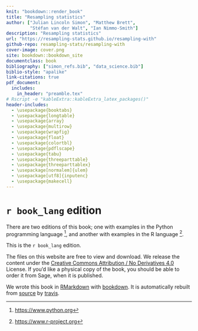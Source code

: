 ```yaml
---
knit: "bookdown::render_book"
title: "Resampling statistics"
author: ["Julian Lincoln Simon", "Matthew Brett",
         "Stéfan van der Walt", "Ian Nimmo-Smith"]
description: "Resampling statistics"
url: "https://resampling-stats.github.io/resampling-with"
github-repo: resampling-stats/resampling-with
cover-image: cover.png
site: bookdown::bookdown_site
documentclass: book
bibliography: ["simon_refs.bib", "data_science.bib"]
biblio-style: "apalike"
link-citations: true
pdf_document:
  includes:
    in_header: "preamble.tex"
# Rscript -e "kableExtra::kableExtra_latex_packages()"
header-includes:
  - \usepackage{booktabs}
  - \usepackage{longtable}
  - \usepackage{array}
  - \usepackage{multirow}
  - \usepackage{wrapfig}
  - \usepackage{float}
  - \usepackage{colortbl}
  - \usepackage{pdflscape}
  - \usepackage{tabu}
  - \usepackage{threeparttable}
  - \usepackage{threeparttablex}
  - \usepackage[normalem]{ulem}
  - \usepackage[utf8]{inputenc}
  - \usepackage{makecell}
---
```


# `r book_lang` edition {-}

There are two editions of this book; one with examples in the Python
programming language [^python], and another with examples in the R language
[^R].

This is the `r book_lang` edition.

The files on this website are free to view and download. We release the content
under the [Creative Commons Attribution / No Derivatives
4.0](http://creativecommons.org/licenses/by-nd/4.0/) License. If you'd like
a physical copy of the book, you should be able to order it from Sage, when it
is published.

We wrote this book in
[RMarkdown](https://rmarkdown.rstudio.com) with
[bookdown](https://bookdown.org). It is automatically rebuilt
from
[source](https://github.com/resampling-stats/resampling-with) by
[travis](http://travis-ci.org/).

<!---
Links that we may use in several chapters.
-->

[^python]: <https://www.python.org>
[^R]: <https://www.r-project.org>
